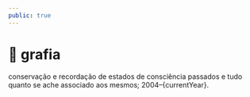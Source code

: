 ```yaml
---
public: true
---
```



# 📝 grafia

conservação e recordação de estados de consciência passados e tudo quanto se
ache associado aos mesmos; 2004–{currentYear}.
